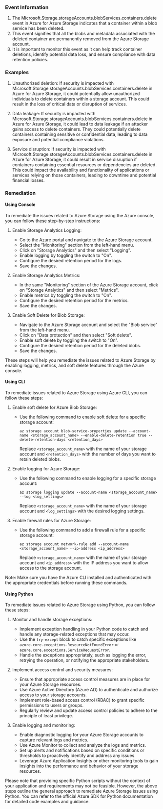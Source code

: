 
### Event Information

1. The Microsoft.Storage.storageAccounts.blobServices.containers.delete event in Azure for Azure Storage indicates that a container within a blob service has been deleted.
2. This event signifies that all the blobs and metadata associated with the deleted container are permanently removed from the Azure Storage account.
3. It is important to monitor this event as it can help track container deletions, identify potential data loss, and ensure compliance with data retention policies.


### Examples

1. Unauthorized deletion: If security is impacted with Microsoft.Storage.storageAccounts.blobServices.containers.delete in Azure for Azure Storage, it could potentially allow unauthorized individuals to delete containers within a storage account. This could result in the loss of critical data or disruption of services.

2. Data leakage: If security is impacted with Microsoft.Storage.storageAccounts.blobServices.containers.delete in Azure for Azure Storage, it could lead to data leakage if an attacker gains access to delete containers. They could potentially delete containers containing sensitive or confidential data, leading to data exposure and potential compliance violations.

3. Service disruption: If security is impacted with Microsoft.Storage.storageAccounts.blobServices.containers.delete in Azure for Azure Storage, it could result in service disruption if containers containing essential resources or dependencies are deleted. This could impact the availability and functionality of applications or services relying on those containers, leading to downtime and potential financial losses.

### Remediation

#### Using Console

To remediate the issues related to Azure Storage using the Azure console, you can follow these step-by-step instructions:

1. Enable Storage Analytics Logging:
   - Go to the Azure portal and navigate to the Azure Storage account.
   - Select the "Monitoring" section from the left-hand menu.
   - Click on "Storage Analytics" and then select "Logging".
   - Enable logging by toggling the switch to "On".
   - Configure the desired retention period for the logs.
   - Save the changes.

2. Enable Storage Analytics Metrics:
   - In the same "Monitoring" section of the Azure Storage account, click on "Storage Analytics" and then select "Metrics".
   - Enable metrics by toggling the switch to "On".
   - Configure the desired retention period for the metrics.
   - Save the changes.

3. Enable Soft Delete for Blob Storage:
   - Navigate to the Azure Storage account and select the "Blob service" from the left-hand menu.
   - Click on "Data protection" and then select "Soft delete".
   - Enable soft delete by toggling the switch to "On".
   - Configure the desired retention period for the deleted blobs.
   - Save the changes.

These steps will help you remediate the issues related to Azure Storage by enabling logging, metrics, and soft delete features through the Azure console.

#### Using CLI

To remediate issues related to Azure Storage using Azure CLI, you can follow these steps:

1. Enable soft delete for Azure Blob Storage:
   - Use the following command to enable soft delete for a specific storage account:
     ```
     az storage account blob-service-properties update --account-name <storage_account_name> --enable-delete-retention true --delete-retention-days <retention_days>
     ```
     Replace `<storage_account_name>` with the name of your storage account and `<retention_days>` with the number of days you want to retain deleted blobs.

2. Enable logging for Azure Storage:
   - Use the following command to enable logging for a specific storage account:
     ```
     az storage logging update --account-name <storage_account_name> --log <log_settings>
     ```
     Replace `<storage_account_name>` with the name of your storage account and `<log_settings>` with the desired logging settings.

3. Enable firewall rules for Azure Storage:
   - Use the following command to add a firewall rule for a specific storage account:
     ```
     az storage account network-rule add --account-name <storage_account_name> --ip-address <ip_address>
     ```
     Replace `<storage_account_name>` with the name of your storage account and `<ip_address>` with the IP address you want to allow access to the storage account.

Note: Make sure you have the Azure CLI installed and authenticated with the appropriate credentials before running these commands.

#### Using Python

To remediate issues related to Azure Storage using Python, you can follow these steps:

1. Monitor and handle storage exceptions:
   - Implement exception handling in your Python code to catch and handle any storage-related exceptions that may occur.
   - Use the `try-except` block to catch specific exceptions like `azure.core.exceptions.ResourceNotFoundError` or `azure.core.exceptions.ServiceRequestError`.
   - Handle the exceptions appropriately, such as logging the error, retrying the operation, or notifying the appropriate stakeholders.

2. Implement access control and security measures:
   - Ensure that appropriate access control measures are in place for your Azure Storage resources.
   - Use Azure Active Directory (Azure AD) to authenticate and authorize access to your storage accounts.
   - Implement role-based access control (RBAC) to grant specific permissions to users or groups.
   - Regularly review and update access control policies to adhere to the principle of least privilege.

3. Enable logging and monitoring:
   - Enable diagnostic logging for your Azure Storage accounts to capture relevant logs and metrics.
   - Use Azure Monitor to collect and analyze the logs and metrics.
   - Set up alerts and notifications based on specific conditions or thresholds to proactively identify and address any issues.
   - Leverage Azure Application Insights or other monitoring tools to gain insights into the performance and behavior of your storage resources.

Please note that providing specific Python scripts without the context of your application and requirements may not be feasible. However, the above steps outline the general approach to remediate Azure Storage issues using Python. You can refer to the official Azure SDK for Python documentation for detailed code examples and guidance.

